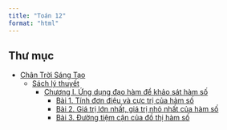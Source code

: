 ---
title: "Toán 12"
format: "html"
---

## Thư mục
- [Chân Trời Sáng Tạo](chan-troi/index.qmd)
    - [Sách lý thuyết](chan-troi/sach-giao-khoa/index.qmd)
        - [Chương I. Ứng dụng đạo hàm để khảo sát hàm số](chan-troi/sach-giao-khoa/chuong-1/index.qmd)
            - [Bài 1. Tính đơn điệu và cực trị của hàm số](chan-troi/sach-giao-khoa/chuong-1/bai-1/tinh-don-dieu-va-cuc-tri-cua-ham-so.qmd)
            - [Bài 2. Giá trị lớn nhất, giá trị nhỏ nhất của hàm số](chan-troi/sach-giao-khoa/chuong-1/bai-2/gia-tri-lon-nhat-gia-tri-nho-nhat-cua-ham-so.qmd)
            - [Bài 3. Đường tiệm cận của đồ thị hàm số](chan-troi/sach-giao-khoa/chuong-1/bai-3/duong-tiem-can-cua-do-thi-ham-so.qmd)